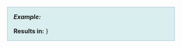 <div style="margin-left: 4em; margin-right: 4em; padding-left: 1em; padding-right: 6em; background-color: #D9EEEE; border: 1px solid #AEC2D7;">'''''Example:'''''<br />
 {{{1}}}
<br />'''Results in:''' {{{2}}}}</div>